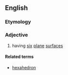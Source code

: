 ==English==

===Etymology===
{{confix|hexa|hedral|lang=en}}

===Adjective===
{{en-adj|-}}

# having [[six]] [[plane]] [[surface]]s

====Related terms====
* [[hexahedron]]